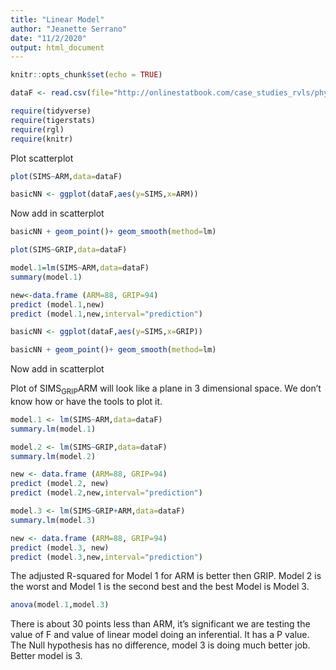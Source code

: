 ```yaml
---
title: "Linear Model"
author: "Jeanette Serrano"
date: "11/2/2020"
output: html_document
---
```



```r
knitr::opts_chunk$set(echo = TRUE)
```

```r
dataF <- read.csv(file="http://onlinestatbook.com/case_studies_rvls/physical_strength/data.txt",sep="",header=TRUE)
```


```r
require(tidyverse)
require(tigerstats)
require(rgl)
require(knitr)
```


Plot scatterplot

```r
plot(SIMS~ARM,data=dataF)
```


```r
basicNN <- ggplot(dataF,aes(y=SIMS,x=ARM))
```

Now add in scatterplot



```r
basicNN + geom_point()+ geom_smooth(method=lm)
```

```r
plot(SIMS~GRIP,data=dataF)
```
```r
model.1=lm(SIMS~ARM,data=dataF)
summary(model.1)
```


```r
new<-data.frame (ARM=88, GRIP=94)  
predict (model.1,new)
predict (model.1,new,interval="prediction") 
```


```r
basicNN <- ggplot(dataF,aes(y=SIMS,x=GRIP))
```
  
```r
basicNN + geom_point()+ geom_smooth(method=lm)
```  
    
Now add in scatterplot
  
Plot of SIMS~GRIP~ARM will look like a plane in 3 dimensional space. We don't know how or have the tools to plot it. 


```r
model.1 <- lm(SIMS~ARM,data=dataF)
summary.lm(model.1)
```
```r
model.2 <- lm(SIMS~GRIP,data=dataF)
summary.lm(model.2)
```

```r
new <- data.frame (ARM=88, GRIP=94)
predict (model.2, new)
predict (model.2,new,interval="prediction") 
```

```r
model.3 <- lm(SIMS~GRIP+ARM,data=dataF)
summary.lm(model.3)
```
  
  
```r
new <- data.frame (ARM=88, GRIP=94)
predict (model.3, new)
predict (model.3,new,interval="prediction") 
```  
The adjusted R-squared for Model 1 for ARM is better then GRIP. Model 2 is the worst and Model 1 is the second best and the best Model is Model 3.   
  

```r
anova(model.1,model.3)
```


There is about 30 points less than ARM, it's significant we are testing the value of F and value of linear model doing an inferential. It has a P value. The Null hypothesis has no difference, model 3 is doing much better job. Better model is 3. 


